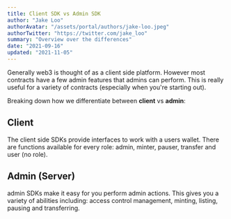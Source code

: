```yaml
---
title: Client SDK vs Admin SDK
author: "Jake Loo"
authorAvatar: "/assets/portal/authors/jake-loo.jpeg"
authorTwitter: "https://twitter.com/jake_loo"
summary: "Overview over the differences"
date: "2021-09-16"
updated: "2021-11-05"
---
```


Generally web3 is thought of as a client side platform. However most contracts have a few admin features that admins can perform. This is really useful for a variety of contracts (especially when you're starting out).

Breaking down how we differentiate between **client** vs **admin**:

## Client

The client side SDKs provide interfaces to work with a users wallet. There are functions available for every role: admin, minter, pauser, transfer and user (no role).

## Admin (Server)

admin SDKs make it easy for you perform admin actions. This gives you a variety of abilities including: access control management, minting, listing, pausing and transferring.
